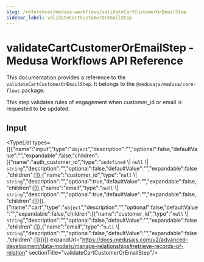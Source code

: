 ```yaml
---
slug: /references/medusa-workflows/validateCartCustomerOrEmailStep
sidebar_label: validateCartCustomerOrEmailStep
---
```



# validateCartCustomerOrEmailStep - Medusa Workflows API Reference

This documentation provides a reference to the `validateCartCustomerOrEmailStep`. It belongs to the `@medusajs/medusa/core-flows` package.

This step validates rules of engagement when customer\_id or email is
requested to be updated.

## Input

<TypeList types={[{"name":"input","type":"`object`","description":"","optional":false,"defaultValue":"","expandable":false,"children":[{"name":"auth_customer_id","type":"`undefined` \\| `null` \\| `string`","description":"","optional":false,"defaultValue":"","expandable":false,"children":[]},{"name":"customer_id","type":"`null` \\| `string`","description":"","optional":true,"defaultValue":"","expandable":false,"children":[]},{"name":"email","type":"`null` \\| `string`","description":"","optional":true,"defaultValue":"","expandable":false,"children":[]}]},{"name":"cart","type":"`object`","description":"","optional":false,"defaultValue":"","expandable":false,"children":[{"name":"customer_id","type":"`null` \\| `string`","description":"","optional":false,"defaultValue":"","expandable":false,"children":[]},{"name":"email","type":"`null` \\| `string`","description":"","optional":false,"defaultValue":"","expandable":false,"children":[]}]}]} expandUrl="https://docs.medusajs.com/v2/advanced-development/data-models/manage-relationships#retrieve-records-of-relation" sectionTitle="validateCartCustomerOrEmailStep"/>
